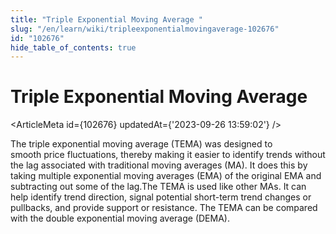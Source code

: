 ```yaml
---
title: "Triple Exponential Moving Average "
slug: "/en/learn/wiki/tripleexponentialmovingaverage-102676"
id: "102676"
hide_table_of_contents: true
---
```



# Triple Exponential Moving Average 

<ArticleMeta id={102676} updatedAt={'2023-09-26 13:59:02'} />
<div className='border-solid border-b border-t-0 my-4 border-[var(--ifm-color-gray-300)]' />

The triple exponential moving average (TEMA) was designed to smooth price fluctuations, thereby making it easier to identify trends without the lag associated with traditional moving averages (MA). It does this by taking multiple exponential moving averages (EMA) of the original EMA and subtracting out some of the lag.The TEMA is used like other MAs. It can help identify trend direction, signal potential short-term trend changes or pullbacks, and provide support or resistance. The TEMA can be compared with the double exponential moving average (DEMA).
